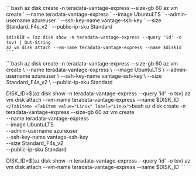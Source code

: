 
<Tabs>
  <TabItem value="Windows" label="Windows" default>
  ```bash
    az disk create -n teradata-vantage-express --size-gb 60
    az vm create `
      --name teradata-vantage-express `
      --image UbuntuLTS `
      --admin-username azureuser `
      --ssh-key-name vantage-ssh-key `
      --size Standard_F4s_v2 `
      --public-ip-sku Standard

    $diskId = (az disk show -n teradata-vantage-express --query 'id' -o tsv) | Out-String
    az vm disk attach --vm-name teradata-vantage-express --name $diskId
    ```
  </TabItem>
  <TabItem value="MacOS" label="MacOS">
    ```bash
az disk create -n teradata-vantage-express --size-gb 60
az vm create \
  --name teradata-vantage-express \
  --image UbuntuLTS \
  --admin-username azureuser \
  --ssh-key-name vantage-ssh-key \
  --size Standard_F4s_v2 \
  --public-ip-sku Standard

DISK_ID=$(az disk show -n teradata-vantage-express --query 'id' -o tsv)
az vm disk attach --vm-name teradata-vantage-express --name $DISK_ID
    ```
  </TabItem>
  <TabItem value="Linux" label="Linux">
    ```bash
az disk create -n teradata-vantage-express --size-gb 60
az vm create \
  --name teradata-vantage-express \
  --image UbuntuLTS \
  --admin-username azureuser \
  --ssh-key-name vantage-ssh-key \
  --size Standard_F4s_v2 \
  --public-ip-sku Standard

DISK_ID=$(az disk show -n teradata-vantage-express --query 'id' -o tsv)
az vm disk attach --vm-name teradata-vantage-express --name $DISK_ID
    ```
  </TabItem>
</Tabs>